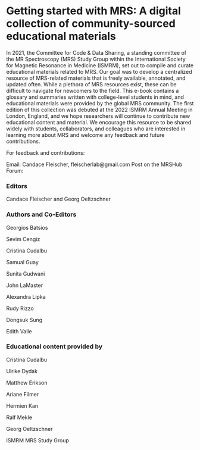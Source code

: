 # Getting started with MRS: A digital collection of community-sourced educational materials

In 2021, the Committee for Code & Data Sharing, a standing committee of the MR Spectroscopy (MRS) Study Group within the International Society for Magnetic Resonance in Medicine (ISMRM), set out to compile and curate educational materials related to MRS. Our goal was to develop a centralized resource of MRS-related materials that is freely available, annotated, and updated often. While a plethora of MRS resources exist, these can be difficult to navigate for newcomers to the field. This e-book contains a glossary and summaries written with college-level students in mind, and educational materials were provided by the global MRS community. The first edition of this collection was debuted at the 2022 ISMRM Annual Meeting in London, England, and we hope researchers will continue to contribute new educational content and material. We encourage this resource to be shared widely with students, collaborators, and colleagues who are interested in learning more about MRS and welcome any feedback and future contributions.

For feedback and contributions:

Email: Candace Fleischer, fleischerlab@gmail.com Post on the MRSHub Forum:

### Editors

Candace Fleischer and Georg Oeltzschner

### Authors and Co-Editors

Georgios Batsios

Sevim Cengiz

Cristina Cudalbu

Samual Guay

Sunita Gudwani

John LaMaster

Alexandra Lipka

Rudy Rizzo

Dongsuk Sung

Edith Valle

### Educational content provided by

Cristina Cudalbu

Ulrike Dydak

Matthew Erikson

Ariane Filmer

Hermien Kan

Ralf Mekle

Georg Oeltzschner

ISMRM MRS Study Group